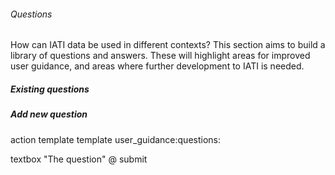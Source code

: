 ====== Questions ======

How can IATI data be used in different contexts? This section aims to build a library of questions and answers. These will highlight areas for improved user guidance, and areas where further development to IATI is needed. 

===== Existing questions =====

{{indexmenu>.}}

===== Add new question =====

<form>
action template template user_guidance:questions: 

textbox  "The question" @
submit
</form>